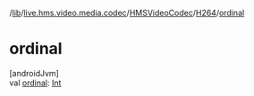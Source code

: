 /[lib](/api-reference/android/v2/home/content)/[live.hms.video.media.codec](../../index)/[HMSVideoCodec](../index)/[H264](index)/[ordinal](ordinal)

# ordinal

[androidJvm]\
val [ordinal](ordinal): [Int](https://kotlinlang.org/api/latest/jvm/stdlib/kotlin/-int/index.html)
